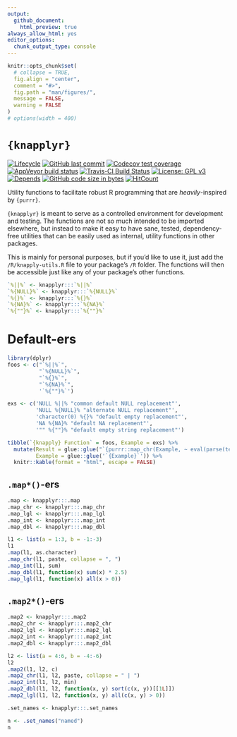 ```yaml
---
output:
  github_document:
    html_preview: true
always_allow_html: yes
editor_options: 
  chunk_output_type: console
---
```




<!-- README.Rmd generates README.md. -->

```r
knitr::opts_chunk$set(
  # collapse = TRUE,
  fig.align = "center",
  comment = "#>",
  fig.path = "man/figures/",
  message = FALSE,
  warning = FALSE
)
# options(width = 400)
```


# `{knapplyr}`

<!-- badges: start -->
[![Lifecycle](https://img.shields.io/badge/lifecycle-experimental-orange.svg)](https://www.tidyverse.org/lifecycle/#experimental)
[![GitHub last commit](https://img.shields.io/github/last-commit/knapply/knapplyr.svg)](https://github.com/knapply/knapplyr/commits/master)
[![Codecov test coverage](https://codecov.io/gh/knapply/knapplyr/branch/master/graph/badge.svg)](https://codecov.io/gh/knapply/knapplyr?branch=master)
[![AppVeyor build status](https://ci.appveyor.com/api/projects/status/github/knapply/knapplyr?branch=master&svg=true)](https://ci.appveyor.com/project/knapply/knapplyr)
[![Travis-CI Build Status](https://travis-ci.org/knapply/knapplyr.svg?branch=master)](https://travis-ci.org/knapply/knapplyr)
[![License: GPL v3](https://img.shields.io/badge/License-GPLv3-blue.svg)](https://www.gnu.org/licenses/gpl-3.0)
[![Depends](https://img.shields.io/badge/Depends-GNU_R>=3.1-blue.svg)](https://www.r-project.org/)
[![GitHub code size in bytes](https://img.shields.io/github/languages/code-size/knapply/knapplyr.svg)](https://github.com/knapply/knapplyr)
[![HitCount](http://hits.dwyl.io/knapply/knapplyr.svg)](http://hits.dwyl.io/knapply/knapplyr)
<!-- badges: end -->



 Utility functions to facilitate robust R programming that are _heavily_-inspired by `{purrr}`.
 
 `{knapplyr}` is meant to serve as a controlled environment for development and testing. The functions are not so much intended to be imported elsewhere, but instead to make it easy to have sane, tested, dependency-free utilities that can be easily used as internal, utility functions in other packages. 
 
 This is mainly for personal purposes, but if you'd like to use it, just add the `/R/knapply-utils.R` file to your package's `/R` folder. The functions will then be accessible just like any of your package's other functions.



```r
`%||%` <- knapplyr:::`%||%`
`%{NULL}%` <- knapplyr:::`%{NULL}%`
`%{}%` <- knapplyr:::`%{}%`
`%{NA}%` <- knapplyr:::`%{NA}%`
`%{""}%` <- knapplyr:::`%{""}%`
```

# Default-ers


```r
library(dplyr)
foos <- c("`%||%`",
          "`%{NULL}%`",
          "`%{}%`",
          "`%{NA}%`",
          '`%{""}%`')

exs <- c('NULL %||% "common default NULL replacement"',
         'NULL %{NULL}% "alternate NULL replacement"',
         'character(0) %{}% "default empty replacement"',
         'NA %{NA}% "default NA replacement"',
         '"" %{""}% "default empty string replacement"')

tibble(`{knapply} Function` = foos, Example = exs) %>% 
  mutate(Result = glue::glue("`{purrr::map_chr(Example, ~ eval(parse(text = .x)))}`"),
         Example = glue::glue('`{Example}`')) %>% 
  knitr::kable(format = "html", escape = FALSE)
```



## `.map*()`-ers

```r
.map <- knapplyr:::.map
.map_chr <- knapplyr:::.map_chr
.map_lgl <- knapplyr:::.map_lgl
.map_int <- knapplyr:::.map_int
.map_dbl <- knapplyr:::.map_dbl
```

```r
l1 <- list(a = 1:3, b = -1:-3)
l1
.map(l1, as.character)
.map_chr(l1, paste, collapse = ", ")
.map_int(l1, sum)
.map_dbl(l1, function(x) sum(x) * 2.5)
.map_lgl(l1, function(x) all(x > 0))
```

## `.map2*()`-ers

```r
.map2 <- knapplyr:::.map2
.map2_chr <- knapplyr:::.map2_chr
.map2_lgl <- knapplyr:::.map2_lgl
.map2_int <- knapplyr:::.map2_int
.map2_dbl <- knapplyr:::.map2_dbl
```

```r
l2 <- list(a = 4:6, b = -4:-6)
l2
.map2(l1, l2, c)
.map2_chr(l1, l2, paste, collapse = " | ")
.map2_int(l1, l2, min)
.map2_dbl(l1, l2, function(x, y) sort(c(x, y))[[1L]])
.map2_lgl(l1, l2, function(x, y) all(c(x, y) > 0))
```


```r
.set_names <- knapplyr:::.set_names
```

```r
n <- .set_names("named")
n
```





